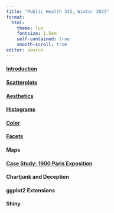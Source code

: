 ```yaml
---
title: "Public Health 345, Winter 2025"
format: 
  html:
    theme: lux
    fontsize: 1.5em
    self-contained: true
    smooth-scroll: true
editor: source
---
```


#### [Introduction](https://psboonstra.github.io/PH345_W2025/Slides/Introduction/Introduction.html#/title-slide)

#### [Scatterplots](https://psboonstra.github.io/PH345_W2025/Slides/Scatterplots/Scatterplots.html#/title-slide)

#### [Aesthetics](https://psboonstra.github.io/PH345_W2025/Slides/Aesthetics/Aesthetics.html#/title-slide)

#### [Histograms](https://psboonstra.github.io/PH345_W2025/Slides/Histograms/Histograms.html#/title-slide)

#### [Color](https://psboonstra.github.io/PH345_W2025/Slides/Color/Color.html#/title-slide)

#### [Facets](https://psboonstra.github.io/PH345_W2025/Slides/Facets/Facets.html#/title-slide)

#### Maps

#### [Case Study: 1900 Paris Exposition](https://psboonstra.github.io/PH345_W2025/Slides/ParisExposition/ParisExposition.html#/title-slide)

#### Chartjunk and Deception

#### ggplot2 Extensions

#### Shiny
